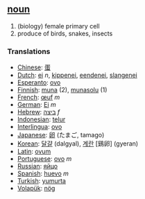 == [[noun]] ==

# (biology) female primary cell
# produce of birds, snakes, insects

=== Translations ===
*[[Chinese]]: [[蛋]]
*[[Dutch]]: [[ei]] ''n'', [[kippenei]], [[eendenei]], [[slangenei]]
*[[Esperanto]]: [[ovo]]
*[[Finnish]]: [[muna]] (2), [[munasolu]] (1)
*[[French]]: [[œuf]] ''m''
*[[German]]: [[Ei]] ''m''
*[[Hebrew]]: [[ביצה]] ''f''
*[[Indonesian]]: [[telur]]
*[[Interlingua]]: [[ovo]]
*[[Japanese]]: [[卵]] (たまご, tamago)
*[[Korean]]: [[달걀]] (dalgyal), [[계란]] [鷄卵] (gyeran)
*[[Latin]]: [[ovum]]
*[[Portuguese]]: [[ovo]] ''m''
*[[Russian]]: [[яйцо]]
*[[Spanish]]: [[huevo]] ''m''
*[[Turkish]]: [[yumurta]]
*[[Volapük]]: [[nög]]